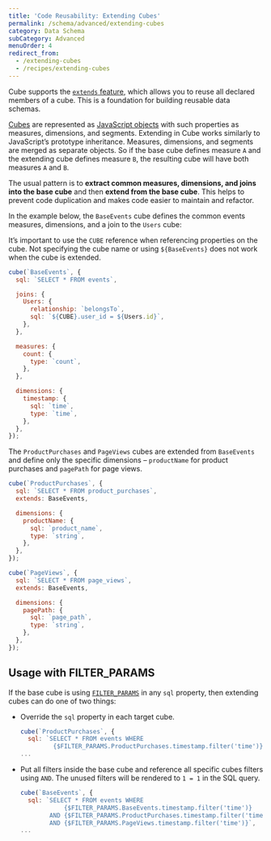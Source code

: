 ```yaml
---
title: 'Code Reusability: Extending Cubes'
permalink: /schema/advanced/extending-cubes
category: Data Schema
subCategory: Advanced
menuOrder: 4
redirect_from:
  - /extending-cubes
  - /recipes/extending-cubes
---
```


Cube supports the [`extends` feature][ref-schema-ref-cube-extends], which allows
you to reuse all declared members of a cube. This is a foundation for building
reusable data schemas.

[Cubes][ref-schema-concepts-cubes] are represented as [JavaScript
objects][mdn-js-objects] with such properties as measures, dimensions, and
segments. Extending in Cube works similarly to JavaScript’s prototype
inheritance. Measures, dimensions, and segments are merged as separate objects.
So if the base cube defines measure `A` and the extending cube defines measure
`B`, the resulting cube will have both measures `A` and `B`.

The usual pattern is to **extract common measures, dimensions, and joins into
the base cube** and then **extend from the base cube**. This helps to prevent
code duplication and makes code easier to maintain and refactor.

In the example below, the `BaseEvents` cube defines the common events measures,
dimensions, and a join to the `Users` cube:

<InfoBox>

It’s important to use the `CUBE` reference when referencing properties on the
cube. Not specifying the cube name or using `${BaseEvents}` does not work when
the cube is extended.

</InfoBox>

```javascript
cube(`BaseEvents`, {
  sql: `SELECT * FROM events`,

  joins: {
    Users: {
      relationship: `belongsTo`,
      sql: `${CUBE}.user_id = ${Users.id}`,
    },
  },

  measures: {
    count: {
      type: `count`,
    },
  },

  dimensions: {
    timestamp: {
      sql: `time`,
      type: `time`,
    },
  },
});
```

The `ProductPurchases` and `PageViews` cubes are extended from `BaseEvents` and
define only the specific dimensions – `productName` for product purchases and
`pagePath` for page views.

```javascript
cube(`ProductPurchases`, {
  sql: `SELECT * FROM product_purchases`,
  extends: BaseEvents,

  dimensions: {
    productName: {
      sql: `product_name`,
      type: `string`,
    },
  },
});

cube(`PageViews`, {
  sql: `SELECT * FROM page_views`,
  extends: BaseEvents,

  dimensions: {
    pagePath: {
      sql: `page_path`,
      type: `string`,
    },
  },
});
```

## Usage with FILTER_PARAMS

If the base cube is using [`FILTER_PARAMS`][ref-schema-ref-cube-filter-params]
in any `sql` property, then extending cubes can do one of two things:

- Override the `sql` property in each target cube.

  ```javascript
  cube(`ProductPurchases`, {
    sql: `SELECT * FROM events WHERE
           {$FILTER_PARAMS.ProductPurchases.timestamp.filter('time')}`,
  ...
  ```

- Put all filters inside the base cube and reference all specific cubes filters
  using `AND`. The unused filters will be rendered to `1 = 1` in the SQL query.
  ```javascript
  cube(`BaseEvents`, {
    sql: `SELECT * FROM events WHERE
              {$FILTER_PARAMS.BaseEvents.timestamp.filter('time')}
          AND {$FILTER_PARAMS.ProductPurchases.timestamp.filter('time')}
          AND {$FILTER_PARAMS.PageViews.timestamp.filter('time')}`,
  ...
  ```

[mdn-js-objects]:
  https://developer.mozilla.org/en-US/docs/Web/JavaScript/Reference/Global_Objects/Object
[ref-schema-concepts-cubes]: /schema/fundamentals/concepts#cubes
[ref-schema-ref-cube-extends]: /schema/reference/cube#extends
[ref-schema-ref-cube-filter-params]: /schema/reference/cube#filter-params

